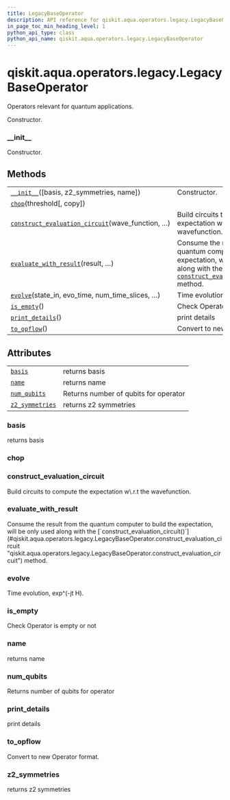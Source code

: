 ```yaml
---
title: LegacyBaseOperator
description: API reference for qiskit.aqua.operators.legacy.LegacyBaseOperator
in_page_toc_min_heading_level: 1
python_api_type: class
python_api_name: qiskit.aqua.operators.legacy.LegacyBaseOperator
---
```


<span id="qiskit-aqua-operators-legacy-legacybaseoperator" />

# qiskit.aqua.operators.legacy.LegacyBaseOperator

<Class id="qiskit.aqua.operators.legacy.LegacyBaseOperator" github="https://github.com/qiskit-community/qiskit-aqua/tree/stable/0.8/qiskit/aqua/operators/legacy/base_operator.py" signature="LegacyBaseOperator(basis=None, z2_symmetries=None, name=None)">
  Operators relevant for quantum applications.

  Constructor.

  ### \_\_init\_\_

  <Function id="qiskit.aqua.operators.legacy.LegacyBaseOperator.__init__" name="__init__" signature="abstract __init__(basis=None, z2_symmetries=None, name=None)">
    Constructor.
  </Function>

  ## Methods

  |                                                                                                                                                                                                                   |                                                                                                                                                                                                                                                                                                                  |
  | ----------------------------------------------------------------------------------------------------------------------------------------------------------------------------------------------------------------- | ---------------------------------------------------------------------------------------------------------------------------------------------------------------------------------------------------------------------------------------------------------------------------------------------------------------- |
  | [`__init__`](#qiskit.aqua.operators.legacy.LegacyBaseOperator.__init__ "qiskit.aqua.operators.legacy.LegacyBaseOperator.__init__")(\[basis, z2\_symmetries, name])                                                | Constructor.                                                                                                                                                                                                                                                                                                     |
  | [`chop`](#qiskit.aqua.operators.legacy.LegacyBaseOperator.chop "qiskit.aqua.operators.legacy.LegacyBaseOperator.chop")(threshold\[, copy])                                                                        |                                                                                                                                                                                                                                                                                                                  |
  | [`construct_evaluation_circuit`](#qiskit.aqua.operators.legacy.LegacyBaseOperator.construct_evaluation_circuit "qiskit.aqua.operators.legacy.LegacyBaseOperator.construct_evaluation_circuit")(wave\_function, …) | Build circuits to compute the expectation w\.r.t the wavefunction.                                                                                                                                                                                                                                               |
  | [`evaluate_with_result`](#qiskit.aqua.operators.legacy.LegacyBaseOperator.evaluate_with_result "qiskit.aqua.operators.legacy.LegacyBaseOperator.evaluate_with_result")(result, …)                                 | Consume the result from the quantum computer to build the expectation, will be only used along with the [`construct_evaluation_circuit()`](#qiskit.aqua.operators.legacy.LegacyBaseOperator.construct_evaluation_circuit "qiskit.aqua.operators.legacy.LegacyBaseOperator.construct_evaluation_circuit") method. |
  | [`evolve`](#qiskit.aqua.operators.legacy.LegacyBaseOperator.evolve "qiskit.aqua.operators.legacy.LegacyBaseOperator.evolve")(state\_in, evo\_time, num\_time\_slices, …)                                          | Time evolution, exp^(-jt H).                                                                                                                                                                                                                                                                                     |
  | [`is_empty`](#qiskit.aqua.operators.legacy.LegacyBaseOperator.is_empty "qiskit.aqua.operators.legacy.LegacyBaseOperator.is_empty")()                                                                              | Check Operator is empty or not                                                                                                                                                                                                                                                                                   |
  | [`print_details`](#qiskit.aqua.operators.legacy.LegacyBaseOperator.print_details "qiskit.aqua.operators.legacy.LegacyBaseOperator.print_details")()                                                               | print details                                                                                                                                                                                                                                                                                                    |
  | [`to_opflow`](#qiskit.aqua.operators.legacy.LegacyBaseOperator.to_opflow "qiskit.aqua.operators.legacy.LegacyBaseOperator.to_opflow")()                                                                           | Convert to new Operator format.                                                                                                                                                                                                                                                                                  |

  ## Attributes

  |                                                                                                                                                   |                                       |
  | ------------------------------------------------------------------------------------------------------------------------------------------------- | ------------------------------------- |
  | [`basis`](#qiskit.aqua.operators.legacy.LegacyBaseOperator.basis "qiskit.aqua.operators.legacy.LegacyBaseOperator.basis")                         | returns basis                         |
  | [`name`](#qiskit.aqua.operators.legacy.LegacyBaseOperator.name "qiskit.aqua.operators.legacy.LegacyBaseOperator.name")                            | returns name                          |
  | [`num_qubits`](#qiskit.aqua.operators.legacy.LegacyBaseOperator.num_qubits "qiskit.aqua.operators.legacy.LegacyBaseOperator.num_qubits")          | Returns number of qubits for operator |
  | [`z2_symmetries`](#qiskit.aqua.operators.legacy.LegacyBaseOperator.z2_symmetries "qiskit.aqua.operators.legacy.LegacyBaseOperator.z2_symmetries") | returns z2 symmetries                 |

  ### basis

  <Function id="qiskit.aqua.operators.legacy.LegacyBaseOperator.basis" name="basis" signature="property basis">
    returns basis
  </Function>

  ### chop

  <Function id="qiskit.aqua.operators.legacy.LegacyBaseOperator.chop" name="chop" signature="abstract chop(threshold, copy=False)" />

  ### construct\_evaluation\_circuit

  <Function id="qiskit.aqua.operators.legacy.LegacyBaseOperator.construct_evaluation_circuit" name="construct_evaluation_circuit" signature="abstract construct_evaluation_circuit(wave_function, statevector_mode, **kwargs)">
    Build circuits to compute the expectation w\.r.t the wavefunction.
  </Function>

  ### evaluate\_with\_result

  <Function id="qiskit.aqua.operators.legacy.LegacyBaseOperator.evaluate_with_result" name="evaluate_with_result" signature="abstract evaluate_with_result(result, statevector_mode, **kwargs)">
    Consume the result from the quantum computer to build the expectation, will be only used along with the [`construct_evaluation_circuit()`](#qiskit.aqua.operators.legacy.LegacyBaseOperator.construct_evaluation_circuit "qiskit.aqua.operators.legacy.LegacyBaseOperator.construct_evaluation_circuit") method.
  </Function>

  ### evolve

  <Function id="qiskit.aqua.operators.legacy.LegacyBaseOperator.evolve" name="evolve" signature="abstract evolve(state_in, evo_time, num_time_slices, expansion_mode, expansion_order, **kwargs)">
    Time evolution, exp^(-jt H).
  </Function>

  ### is\_empty

  <Function id="qiskit.aqua.operators.legacy.LegacyBaseOperator.is_empty" name="is_empty" signature="abstract is_empty()">
    Check Operator is empty or not
  </Function>

  ### name

  <Function id="qiskit.aqua.operators.legacy.LegacyBaseOperator.name" name="name" signature="property name">
    returns name
  </Function>

  ### num\_qubits

  <Function id="qiskit.aqua.operators.legacy.LegacyBaseOperator.num_qubits" name="num_qubits" signature="abstract property num_qubits">
    Returns number of qubits for operator
  </Function>

  ### print\_details

  <Function id="qiskit.aqua.operators.legacy.LegacyBaseOperator.print_details" name="print_details" signature="abstract print_details()">
    print details
  </Function>

  ### to\_opflow

  <Function id="qiskit.aqua.operators.legacy.LegacyBaseOperator.to_opflow" name="to_opflow" signature="abstract to_opflow()">
    Convert to new Operator format.
  </Function>

  ### z2\_symmetries

  <Function id="qiskit.aqua.operators.legacy.LegacyBaseOperator.z2_symmetries" name="z2_symmetries" signature="property z2_symmetries">
    returns z2 symmetries
  </Function>
</Class>

